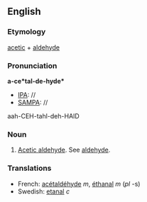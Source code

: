 ==English==
===Etymology===
[[acetic]] + [[aldehyde]]
===Pronunciation===
'''a-ce*tal-de-hyde*'''
*[[IPA]]: //
*[[SAMPA]]: //
aah-CEH-tahl-deh-HAID
===Noun===
#[[Acetic aldehyde]]. See [[aldehyde]].
===Translations===
*French: [[acétaldéhyde]] ''m'', [[éthanal]] ''m'' (''pl'' -s)
*Swedish: [[etanal]] ''c''